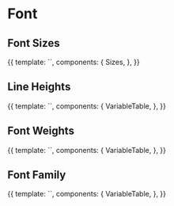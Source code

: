 
<Meta title="Styleguide/Font" />

# Font

## Font Sizes

<Canvas>
	<Story name="font-size">
		{{
			template: `<sizes :variables="['--font-size-2xs','--font-size-xs','--font-size-s','--font-size-m','--font-size-l','--font-size-xl','--font-size-2xl']" attr="font-size" />`,
			components: {
				Sizes,
			},
		}}
	</Story>
</Canvas>

## Line Heights

<Canvas>
	<Story name="line-height">
		{{
			template: `<variable-table :variables="['--font-line-height-compact','--font-line-height-regular','--font-line-height-loose','--font-line-height-xloose']" />`,
			components: {
				VariableTable,
			},
		}}
	</Story>
</Canvas>

## Font Weights

<Canvas>
	<Story name="font-weight">
		{{
			template: `<variable-table :variables="['--font-weight-regular','--font-weight-bold']" attr="font-weight" />`,
			components: {
				VariableTable,
			},
		}}
	</Story>
</Canvas>

## Font Family

<Canvas>
	<Story name="font-family">
		{{
			template: `<variable-table :variables="['--font-family']" attr="font-family" />`,
			components: {
				VariableTable,
			},
		}}
	</Story>
</Canvas>
